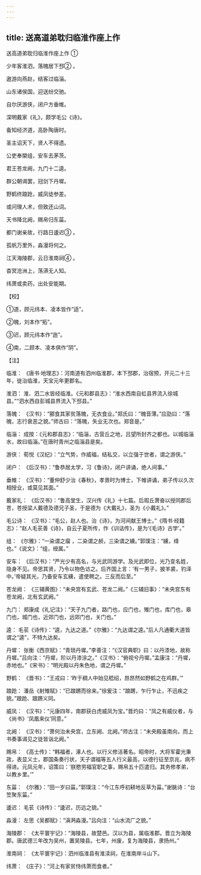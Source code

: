 ```yaml
---
---
---
```

title: 送高道弟耽归临淮作座上作
---



送高道弟耽归临淮作座上作 ①


少年客淮泗，落魄居下邳② 。

遨游向燕赵，结客过临淄。

山东诸侯国，迎送纷交驰。

自尔厌游侠，闭户方垂帷。

深明戴家《礼》，颇学毛公《诗》。

备知经济道，高卧陶唐时。

圣主诏天下，贤人不得遗。

公吏奉槊组，安车去茅茨。

君王苍龙阙，九门十二逵。

群公朝谒罢，冠剑下丹墀。

野鹤终踉跄，威凤徒参差。

或问理人术，但致还山词。

天书降北阙，赐帛归东菑。

都门谢亲故，行路日逶迟③ 。

孤帆万里外，淼漫将何之。

江天海陵郡，云日淮南祠④ 。

杳冥沧洲上，荡漭无人知。

纬萧或卖药，出处安能期。

【校】

①道，顾元纬本、凌本皆作“适”。

②魄，刘本作“拓”。

③迟，顾元纬本作“迤”。

④南，二顾本、凌本俱作“阴”。

【注】

临淮： 《唐书·地理志》：河南道有泗州临淮郡，本下邳郡，治宿预，开元二十三年，徙治临淮，天宝元年更郡名。

淮泗： 淮、泗二水皆经临淮。《元和郡县志》：“淮水西南自虹县界流入徐城县。”“泗水西自彭城县界流入下邳县。”

落魄： 《汉书》：“郦食其家贫落魄，无衣食业。”郑氏曰：“魄音薄。”应劭曰：“落魄，志行衰恶之貌。”师古曰：“落魄，失业无次也。郑音是。”

临淄： 成按：《元和郡县志》：“临淄，古营丘之地，吕望所封齐之都也。以城临淄水，故曰临淄。”在唐时青州之临淄县是矣。

游侠： 荀悦《汉纪》：“立气势，作威福，结私交，以立强于世者，谓之游侠。”

闭户： 《后汉书》：“鲁恭居太学，习《鲁诗》，闭户讲诵，绝人间事。”

垂帷： 《汉书》：“董仲舒少治《春秋》，孝景时为博士，下帷讲诵，弟子传以久次相授业，或莫见其面。”

戴家礼： 《后汉书》：“鲁高堂生，汉兴传《礼》十七篇。后瑕丘萧奋以授同郡后苍，苍授梁人戴德及德兄子圣，于是德为《大戴礼》，圣为《小戴礼》。”

毛公诗： 《汉书》：“毛公，赵人也。治《诗》，为河间献王博士。”《隋书·经籍志》：“赵人毛苌善《诗》，自云子夏所传，作《训诂传》，是为‘《毛诗》古学’。”

组： 《尔雅》：“一染谓之廇 ，二染谓之赪，三染谓之纁。”郭璞注：“纁，绛也。”《说文》：“组，绶属。”

安车： 《后汉书》：“严光少有高名，与光武同游学。及光武即位，光乃变名姓，隐身不见。帝思其贤，乃令以物色访之。后齐国上言：‘有一男子，披羊裘，钓泽中。’帝疑其光，乃备安车玄纁，遣使聘之。三反而后至。”

苍龙阙： 《三辅黄图》：“未央宫有玄武、苍龙二阙。”《三辅旧事》：“未央宫东有苍龙阙，北有玄武阙。”

九门： 郑康成《礼记注》：“天子九门者，路门也，应门也，雉门也，库门也，皋门也，城门也，近郊门也，远郊门也，关门也。”

逵： 毛苌《诗传》：“逵，九达之道。”《尔雅》：“九达谓之逵。”后人凡通衢大道皆谓之“逵”，不特九达矣。

丹墀： 张衡《西京赋》：“青琐丹墀。”李善注：“《汉官典职》曰：以丹漆地，故称丹墀。”吕向注：“丹墀，阶以丹漆涂之。”《汉书》：“俯视兮丹墀。”孟康注：“丹墀，赤地也。”《宋书》：“明光殿以丹朱色地，谓之丹墀。”

野鹤： 《晋书》：“王戎曰：‘昨于稠人中始见嵇绍，昂昂然如野鹤之在鸡群。’”

踉跄： 潘岳《射雉赋》：“已踉蹡而徐来。”徐爰注：“踉蹡，乍行乍止，不迅疾之貌。”踉跄、踉蹡义同。

威凤： 《汉书》：“元康四年，南郡获白虎威凤为宝。”晋灼曰：“凤之有威仪者，与《尚书》‘凤凰来仪’同意。”

北阙： 《汉书》：“萧何治未央宫，立东阙、北阙。”师古注：“未央殿虽南向，而上书奏事谒见之徒皆诣北阙。”

赐帛： 《高士传》：“韩福者，涿人也。以行义修洁著名。昭帝时，大将军霍光秉政，表显义士，郡国条奏行状，天子谓福等五人行义最高，以德行征至京兆，病不得进。元凤元年，诏策曰：‘朕愍劳福官职之事，赐帛五十匹遣归。其务修孝弟，以教乡里。’”

东菑： 《尔雅》：“田一岁曰菑。”郭璞注：“今江东呼初耕地反草为菑。”谢朓诗：“台笠聚东菑。”

逶迟： 毛苌《诗传》：“逶迟，历远之貌。”

淼漫： 左思《吴都赋》：“滇㴐淼漫。”吕向注：“山水流广之貌。”

海陵郡： 《太平寰宇记》：“海陵县，故楚邑。汉以为县，属临淮郡。晋立为海陵郡。唐武德三年改为吴州，置吴陵县。七年，州废，复为海陵县，隶扬州。”

淮南祠： 《太平寰宇记》：泗州临淮县有淮渎祠，在淮南岸斗山下。

纬萧： 《庄子》：“河上有家贫恃纬萧而食者。”